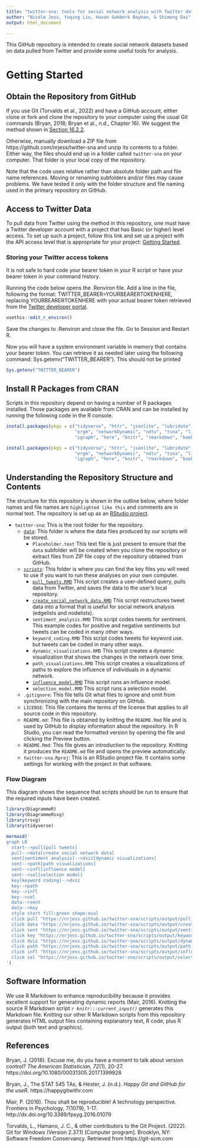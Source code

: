 ```yaml
---
title: "twitter-sna: tools for social network analysis with Twitter data"
author: "Nicole Jess, Yuqing Liu, Hasan Gokberk Bayhan, & Shimeng Dai"
output: html_document

---
```


This GitHub repository is intended to create social network datasets based on 
data pulled from Twitter and provide some useful tools for analysis.

# Getting Started

## Obtain the Repository from GitHub
If you use Git (Torvalds et al., 2022) and have a GitHub account, either clone
or fork and clone the repository to your computer using the usual Git commands
(Bryan, 2018; Bryan et al., n.d., Chapter 16). We suggest the method shown in 
[Section 16.2.2](https://happygitwithr.com/existing-github-first.html#rstudio-ide-1).

Otherwise, manually download a ZIP file from https://github.com/nrjess/twitter-sna 
and unzip its contents to a folder. Either way, the files should end up in a folder 
called `twitter-sna` on your computer. That folder is your local copy of the repository.

Note that the code uses relative rather than absolute folder path and
file name references. Moving or renaming subfolders and/or files may cause
problems. We have tested it only with the folder structure and file naming used
in the primary repository on GitHub.


## Access to Twitter Data
To pull data from Twitter using the method in this repository, one must have a 
Twitter developer account with a project that has Basic (or higher) level access. 
To set up such a project, follow this link and set up a project with the API access
level that is appropriate for your project: [Getting Started](https://developer.twitter.com/en/docs/twitter-api/getting-started/about-twitter-api). 


### Storing your Twitter access tokens

It is not safe to hard code your bearer token in your R script or have your 
bearer token in your command history.

Running the code below opens the .Renviron file. Add a line in the file, following 
the format: TWITTER_BEARER=YOURBEARERTOKENHERE, replacing YOURBEARERTOKENHERE with your actual bearer token retrieved from the [Twitter developer portal](https://developer.twitter.com/en/portal/dashboard).


```r
usethis::edit_r_environ()
```

Save the changes to .Renviron and close the file. Go to Session and Restart R.

Now you will have a system environment variable in memory that contains your 
bearer token. You can retrieve it as needed later using the following command:
Sys.getenv("TWITTER_BEARER"). This should not be printed 

```r
Sys.getenv("TWITTER_BEARER")
```



## Install R Packages from CRAN
Scripts in this repository depend on having a number of R packages 
installed. Those packages are available from CRAN and can be installed by 
running the following code in the R console. 

```r 
install.packages(pkgs = c("tidyverse", "httr", "jsonlite", "lubridate", "tidytext", 
                          "ergm", "networkDynamic", "ndtv", "tsna", "linkcomm", 
                          "igraph", "here", "knitr", "rmarkdown", "bookdown"))
```

```r
install.packages(pkgs = c("tidyverse", "httr", "jsonlite", "lubridate", "tidytext", 
                          "ergm", "networkDynamic", "ndtv", "tsna", "linkcomm", 
                          "igraph", "here", "knitr", "rmarkdown", "bookdown"))
```



## Understanding the Repository Structure and Contents
The structure for this repository is shown in the outline below, where folder names 
and file names are `highlighted like this` and comments are in normal text.
The repository is set up as an 
[RStudio project](https://support.rstudio.com/hc/en-us/articles/200526207-Using-RStudio-Projects). 

* `twitter-sna`: This is the root folder for the repository.
    * [`data`](https://github.com/nrjess/twitter-sna/tree/main/data): This 
    folder is where the data files produced by our scripts will be stored.
        * `Placeholder.text` This text file is just present to ensure that the
              `data` subfolder will be created when you clone the repository 
              or extract files from ZIP file copy of the repository obtained 
              from GitHub.
    * [`scripts`](https://github.com/nrjess/twitter-sna/tree/main/scripts): This 
    folder is where you can find the key files you will need to use if you want 
    to run these analyses on your own computer.
        * [`pull_tweets.RMD`](https://nrjess.github.io/twitter-sna/scripts/output/pull_tweets) 
        This script creates a user-defined query, pulls 
        data from Twitter, and saves the data to the user's local repository.
        * [`create_social_network_data.RMD`](https://nrjess.github.io/twitter-sna/scripts/output/create_social_network_data) 
        This script restructures tweet data 
        into a format that is useful for social network analysis (edgelists and 
        nodelists).
        * `sentiment_analysis.RMD` This script codes tweets for sentiment. This 
        example codes for positive and negative sentiments but tweets can be 
        coded in many other ways.
        * `keyword_coding.RMD` This script codes tweets for keyword use. 
        but tweets can be coded in many other ways.        
        * `dynamic_visualizations.RMD` This script creates a dynamic visualization 
        that shows the changes in the network over time.
        * `path_visualizations.RMD` This script creates a visualizations of paths 
        to explore the influence of individuals in a dynamic network.
        * [`influence_model.RMD`](https://nrjess.github.io/twitter-sna/scripts/output/The_Influence_Model) 
        This script runs an influence model.
        * `selection_model.RMD` This script runs a selection model.
    * `.gitignore`: This file tells Git what files to ignore and omit from 
      synchronizing with the main repository on GitHub. 
    * `LICENSE`: This file contains the terms of the license that applies to all 
      source code in this repository.
    * `README.md`: This file is obtained by knitting the `README.Rmd` file and 
      is used by GitHub to display information about the repository. In R Studio, 
      you can read the formatted version by opening the file and clicking the Preview 
      button.
    * `README.Rmd`: This file gives an introduction to the repository. Knitting it 
      produces the `README.md` file and opens the preview automatically. 
    * `twitter-sna.Rproj`: This is an RStudio project file. It contains some 
      settings for working with the project in that software. 


### Flow Diagram

This diagram shows the sequence that scripts should be run to ensure that the required inputs have been created.

```r
library(DiagrammeR)
library(DiagrammeRsvg)
library(rsvg)
library(tidyverse)

mermaid('
graph LR
  start-->pull[pull tweets]
  pull-->data[create social network data]
  sent[sentiment analysis]-->dviz[dynamic visualizations]
  sent-->path[path visualizations]
  sent-->infl[influence model]
  sent-->sel[selection model]
  key[keyword coding]-->dviz
  key-->path
  key-->infl
  key-->sel
  data-->sent
  data-->key
  style start fill:green shape:oval
  click pull "https://nrjess.github.io/twitter-sna/scripts/output/pull_tweets"
  click data "https://nrjess.github.io/twitter-sna/scripts/output/create_social_network_data"
  click sent "https://nrjess.github.io/twitter-sna/scripts/output/sentiment_analysis"
  click key "https://nrjess.github.io/twitter-sna/scripts/output/keyword_coding"
  click dviz "https://nrjess.github.io/twitter-sna/scripts/output/dynamic_visualization"
  click path "https://nrjess.github.io/twitter-sna/scripts/output/path_visualization"
  click infl "https://nrjess.github.io/twitter-sna/scripts/output/influence_model"
  click sel "https://nrjess.github.io/twitter-sna/scripts/output/selection_model"
')

```


## Software Information
We use R Markdown to enhance reproducibility because it provides excellent 
support for generating dynamic reports (Mair, 2016). Knitting the source R 
Markdown script *`r knitr:::current_input()`* generates this Markdown file.
Knitting our other R Markdown scripts from this repository generates HTML output 
files containing explanatory text, R code, plus R output (both text and graphics).


## References
Bryan, J. (2018). Excuse me, do you have a moment to talk about version control? 
*The American Statistician, 72*(1), 20-27. 
https://doi.org/10.1080/00031305.2017.1399928

Bryan, J., The STAT 545 TAs, & Hester, J. (n.d.). 
*Happy Git and GitHub for the useR*. https://happygitwithr.com

Mair, P. (2016). Thou shalt be reproducible! A technology perspective. Frontiers
in Psychology, 7(1079), 1-17. http://dx.doi.org/10.3389/fpsyg.2016.01079

Torvalds, L., Hamano, J. C., & other contributors to the Git Project. (2022). 
Git for Windows (Version 2.37.1) [Computer program]. Brooklyn, NY: Software 
Freedom Conservancy. Retrieved from https://git-scm.com
